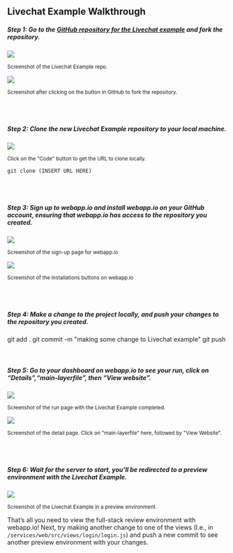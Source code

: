 
<br />
<br />

## Livechat Example Walkthrough

##### **Step 1:** Go to the [GitHub repository for the Livechat example](https://github.com/webappio/livechat-example) and fork the repository.

<img src="/static/assets/github-repo.png" className="Docs-Image" />

<p>
    <small>Screenshot of the Livechat Example repo.</small>
</p>

<img src="/static/assets/forked-repo-no-name.png" className="Docs-Image" />

<p>
    <small>Screenshot after clicking on the button in GitHub to fork the repository.</small>
</p>

<div className="section-spacing"></div>

<br />
<br />

##### **Step 2:** Clone the new Livechat Example repository to your local machine.

<img src="/static/assets/clone-locally.png" className="Docs-Image" />

<p>
    <small>Click on the "Code" button to get the URL to clone locally.</small>
</p>

```shell
git clone (INSERT URL HERE)
```

<div className="section-spacing"></div>

<br />
<br />

##### **Step 3:** Sign up to webapp.io and install webapp.io on your GitHub account, **ensuring that webapp.io has access to the repository you created.**

<img src="/static/assets/webapp-signup.png" className="Docs-Image" />

<p>
    <small>Screenshot of the sign-up page for webapp.io</small>
</p>

<img src="/static/assets/install-webapp-on-repo.png" className="Docs-Image" />

<p>
    <small>Screenshot of the installations buttons on webapp.io</small>
</p>

<div className="section-spacing"></div>

<br />
<br />

##### **Step 4:** Make a change to the project locally, and push your changes to the repository you created.

<DocCode fileName="terminal">
git add .
git commit -m "making some change to Livechat example"
git push
</DocCode>

<div className="section-spacing"></div>

<br />
<br />

##### **Step 5:** Go to your dashboard on webapp.io to see your run, click on “Details”,“main-layerfile”, then “View website”.

<img src="/static/assets/run-page.png" className="Docs-Image" />

<p>
<small>Screenshot of the run page with the Livechat Example completed.</small>
</p>

<img src="/static/assets/detail-page.png" className="Docs-Image" />

<p>
<small>Screenshot of the detail page. Click on "main-layerfile" here, followed by "View Website".</small>
</p>

<div className="section-spacing"></div>

<br />
<br />

##### **Step 6:** Wait for the server to start, you’ll be redirected to a preview environment with the Livechat Example.

<img src="/static/assets/livechat-example.png" className="Docs-Image" />

<p>
<small>Screenshot of the Livechat Example in a preview environment.</small>
</p>

<div className="section-spacing"></div>

That’s all you need to view the full-stack review environment with webapp.io!
Next, try making another change to one of the views (I.e., in `/services/web/src/views/login/login.js`) and push a new commit to see another preview environment with your changes.

<br />
<br />